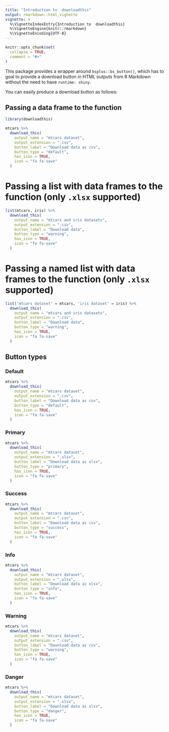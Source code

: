 ```yaml
---
title: "Introduction to  downloadthis"
output: rmarkdown::html_vignette
vignette: >
  %\VignetteIndexEntry{Introduction to  downloadthis}
  %\VignetteEngine{knitr::rmarkdown}
  %\VignetteEncoding{UTF-8}
---
```


```r
knitr::opts_chunk$set(
  collapse = TRUE,
  comment = "#>"
)
```

This package provides a wrapper around `bsplus::bs_button()`, which has to goal to provide a download button in HTML outputs from R Markdown without the need to have `runtime: shiny`.

You can easily produce a download button as follows:

## Passing a data frame to the function

```r
library(downloadthis)

mtcars %>% 
  download_this(
    output_name = "mtcars dataset",
    output_extension = ".csv",
    button_label = "Download data as csv",
    button_type = "default",
    has_icon = TRUE,
    icon = "fa fa-save"
  )
```

# Passing a list with data frames to the function (only `.xlsx` supported)

```r
list(mtcars, iris) %>%
  download_this(
    output_name = "mtcars and iris datasets",
    output_extension = ".csv",
    button_label = "Download data",
    button_type = "warning",
    has_icon = TRUE,
    icon = "fa fa-save"
  )
```

# Passing a named list with data frames to the function (only `.xlsx` supported)

```r
list('mtcars dataset' = mtcars, 'iris dataset' = iris) %>%
  download_this(
    output_name = "mtcars and iris datasets",
    output_extension = ".csv",
    button_label = "Download data",
    button_type = "warning",
    has_icon = TRUE,
    icon = "fa fa-save"
  )
```

## Button types

### Default

```r
mtcars %>% 
  download_this(
    output_name = "mtcars dataset",
    output_extension = ".csv",
    button_label = "Download data as csv",
    button_type = "default",
    has_icon = TRUE,
    icon = "fa fa-save"
  )
```

### Primary

```r
mtcars %>% 
  download_this(
    output_name = "mtcars dataset",
    output_extension = ".xlsx",
    button_label = "Download data as xlsx",
    button_type = "primary",
    has_icon = TRUE,
    icon = "fa fa-save"
  )
```

### Success

```r
mtcars %>% 
  download_this(
    output_name = "mtcars dataset",
    output_extension = ".csv",
    button_label = "Download data as csv",
    button_type = "success",
    has_icon = TRUE,
    icon = "fa fa-save"
  )
```

### Info

```r
mtcars %>% 
  download_this(
    output_name = "mtcars dataset",
    output_extension = ".xlsx",
    button_label = "Download data as xlsx",
    button_type = "info",
    has_icon = TRUE,
    icon = "fa fa-save"
  )
```

### Warning

```r
mtcars %>% 
  download_this(
    output_name = "mtcars dataset",
    output_extension = ".csv",
    button_label = "Download data as csv",
    button_type = "warning",
    has_icon = TRUE,
    icon = "fa fa-save"
  )
```

### Danger

```r
mtcars %>% 
  download_this(
    output_name = "mtcars dataset",
    output_extension = ".xlsx",
    button_label = "Download data as xlsx",
    button_type = "danger",
    has_icon = TRUE,
    icon = "fa fa-save"
  )
```
